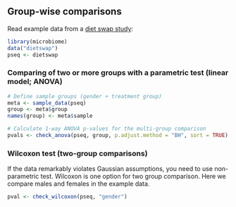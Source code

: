 
## Group-wise comparisons

Read example data from a [diet swap study](http://dx.doi.org/10.1038/ncomms7342):

```r
library(microbiome)
data("dietswap")
pseq <- dietswap
```

### Comparing of two or more groups with a parametric test (linear model; ANOVA)

```r
# Define sample groups (gender + treatment group)
meta <- sample_data(pseq)
group <- meta$group
names(group) <- meta$sample

# Calculate 1-way ANOVA p-values for the multi-group comparison
pvals <- check_anova(pseq, group, p.adjust.method = "BH", sort = TRUE)
```


### Wilcoxon test (two-group comparisons)

If the data remarkably violates Gaussian assumptions, you need to use
non-parametric test. Wilcoxon is one option for two group
comparison. Here we compare males and females in the example data. 

```r
pval <- check_wilcoxon(pseq, "gender")
```


